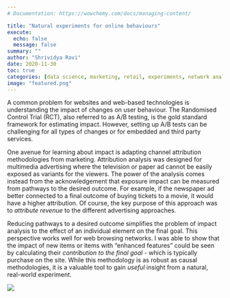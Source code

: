 ```yaml
---
# Documentation: https://wowchemy.com/docs/managing-content/

title: "Natural experiments for online behaviours"
execute:
  echo: false
  message: false
summary: ""
author: "Shrividya Ravi"
date: 2020-11-30
toc: true
categories: [data science, marketing, retail, experiments, network analysis, behaviour analysis]
image: "featured.png"
---
```


A common problem for websites and web-based technologies is understanding the impact of changes on user behaviour. The Randomised Control Trial (RCT), also referred to as A/B testing, is the gold standard framework for estimating impact. However, setting up A/B tests can be challenging for all types of changes or for embedded  and third party services. 

One avenue for learning about impact is adapting channel attribution methodologies from marketing. Attribution analysis was designed for multimedia advertising where the television or paper ad cannot be easily exposed as variants for the viewers. The power of the analysis comes instead from the acknowledgement that exposure impact can be measured from pathways to the desired outcome. For example, if the newspaper ad better connected to a final outcome of buying tickets to a movie, it would have a higher attribution. Of course, the key purpose of this approach was to _attribute revenue_ to the different advertising approaches. 

Reducing pathways to a desired outcome simplifies the problem of impact analysis to the effect of an individual element on the final goal. This perspective works well for web browsing networks. I was able to show that the impact of new items or items with "enhanced features" could be seen by calculating their _contribution to the final goal_ - which is typically purchase on the site. While this methodology is as robust as causal methodologies, it is a valuable tool to gain _useful_ insight from a natural, real-world experiment. 

![](description-method.png)

